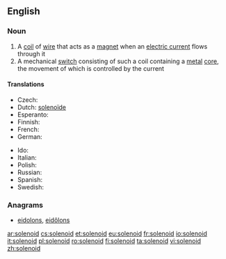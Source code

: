 ==English==

===Noun===
{{wikipedia}}
{{en-noun}}

# A [[coil]] of [[wire]] that acts as a [[magnet]] when an [[electric current]] flows through it
# A mechanical [[switch]] consisting of such a coil containing a [[metal]] [[core]], the movement of which is controlled by the current

====Translations====
{{trans-top|solenoid}}
* Czech: {{t|cs|solenoid|m}}
* Dutch: [[solenoïde]] {{f}}
* Esperanto: {{t-|eo|solenoido}}
* Finnish: {{t+|fi|solenoidi}}
* French: {{t+|fr|solénoïde|m}}
* German: {{t+|de|Spule|f}}
{{trans-mid}}
* Ido: {{t+|io|solenoido}}
* Italian: {{t+|it|solenoide|m}}
* Polish: {{t+|pl|solenoid|m}}
* Russian: {{t+|ru|соленоид|m|sc=Cyrl|tr=solenóid|alt=солено́ид}}
* Spanish: {{t+|es|solenoide|m}}
* Swedish: {{t+|sv|spole|c}}
{{trans-bottom}}

===Anagrams===
* [[eidolons#English|eidolons]], [[eidôlons#English|eidôlons]]

[[ar:solenoid]]
[[cs:solenoid]]
[[et:solenoid]]
[[eu:solenoid]]
[[fr:solenoid]]
[[io:solenoid]]
[[it:solenoid]]
[[pl:solenoid]]
[[ro:solenoid]]
[[fi:solenoid]]
[[ta:solenoid]]
[[vi:solenoid]]
[[zh:solenoid]]